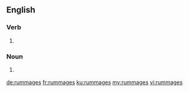 ==English==

===Verb===
{{head|en|verb form}}

# {{en-third-person singular of|rummage}}

===Noun===
{{head|en|noun plural form}}

# {{lb|en|obsolete}} {{plural of|rummage|lang=en}}

[[de:rummages]]
[[fr:rummages]]
[[ku:rummages]]
[[my:rummages]]
[[vi:rummages]]